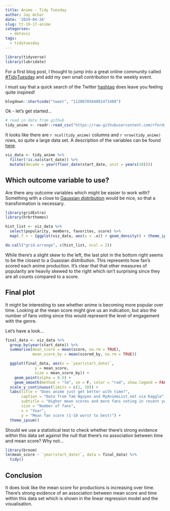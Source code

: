 ```yaml
---
title: Anime - Tidy Tuesday
author: Jay Achar
date: '2019-04-26'
slug: tt-19-17-anime
categories:
  - dataviz
tags:
  - tidytuesday
---
```

```r
library(tidyverse)
library(lubridate)
```

For a first blog post, I thought to jump into a great online community called [#TidyTuesday](https://thomasmock.netlify.com/post/tidytuesday-a-weekly-social-data-project-in-r/){target="_blank"} and add my own small contribution to the weekly event.

I must say that a quick search of the Twitter [hashtag](https://twitter.com/hashtag/tidytuesday?lang=en){target="_blank"} does leave you feeling quite inspired!

```r
blogdown::shortcode("tweet", "1120670584881471488")
```

Ok - let's get started...

```r
# read in data from github
tidy_anime <- readr::read_csv("https://raw.githubusercontent.com/rfordatascience/tidytuesday/master/data/2019/2019-04-23/tidy_anime.csv")

```

It looks like there are `r ncol(tidy_anime)` columns and `r nrow(tidy_anime)` rows, so quite a large data set. A description of the variables can be found [here](https://github.com/rfordatascience/tidytuesday/tree/master/data/2019/2019-04-23){target="_blank"}.

```r
viz_data <- tidy_anime %>%
  filter(!is.na(start_date)) %>%
  mutate(decade = year(floor_date(start_date, unit = years(10))))
```


## Which outcome variable to use?

Are there any outcome variables which might be easier to work with? Something with a close to [Gaussian distribution](https://en.wikipedia.org/wiki/Normal_distribution){target=_blank} would be nice, so that a transformation is necessary.

```r
library(gridExtra)
library(hrbrthemes)

hist_list <- viz_data %>%
  select(popularity, members, favorites, score) %>%
  map(.f = ~ {ggplot(viz_data, aes(x = .x)) + geom_density() + theme_ipsum()})

do.call("grid.arrange", c(hist_list, ncol = 2))
```

While there's a slight skew to the left, the last plot in the bottom right seems to be the closest to a Guassian distribution. This represents how fan's scored each anime production. It's clear that that other measures of popularity are heavily skewed to the right which  isn't surprising since they are all counts compared to a score.

## Final plot

It might be interesting to see whether anime is becoming more popular over time. Looking at the mean score might give us an indication, but also the number of fans voting since this would represent the level of engagement with the genre.

Let's have a look...

```r
final_data <- viz_data %>%
  group_by(year(start_date)) %>%
  summarise(mean_score = mean(score, na.rm = TRUE),
            mean_score_by = mean(scored_by, na.rm = TRUE))

  ggplot(final_data, aes(x = `year(start_date)`,
             y = mean_score,
             size = mean_score_by)) +
    geom_point(alpha = 0.5) +
    geom_smooth(method = "lm", se = F, color = "red", show.legend = FALSE) +
  scale_y_continuous(limits = c(1, 10)) +
  labs(title = "Does anime just get better with time?",
       caption = "Data from Tam Nguyen and MyAnimeList.net via Kaggle",
       subtitle = "Higher mean scores and more fans voting in recent years",
       size = "Number of fans",
       x = "Year",
       y = "Mean fan score (1-10 worst to best)") +
  theme_ipsum()

```

Should we use a statistical test to check whether there's strong evidence within this data set against the null that there's no association between time and mean score? Why not...

```r
library(broom)
lm(mean_score ~ `year(start_date)`, data = final_data) %>%
  tidy()

```

## Conclusion

It does look like the mean score for productions is increasing over time. There's strong evidence of an association between mean score and time within this data set which is shown in the linear regression model and the visualisation.
